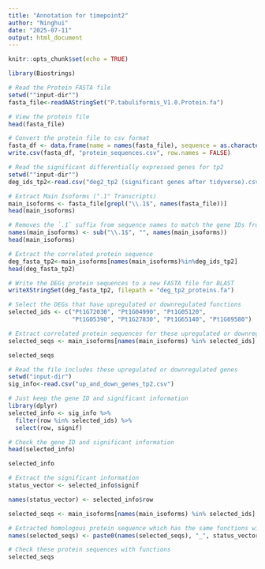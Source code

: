 ```yaml
---
title: "Annotation for timepoint2"
author: "Ninghui"
date: "2025-07-11"
output: html_document
---
```


```r
knitr::opts_chunk$set(echo = TRUE)
```

```r
library(Biostrings)
```

```r
# Read the Protein FASTA file
setwd(""input-dir"")
fasta_file<-readAAStringSet("P.tabuliformis_V1.0.Protein.fa")
```

```r
# View the protein file
head(fasta_file)
```

```r
# Convert the protein file to csv format
fasta_df <- data.frame(name = names(fasta_file), sequence = as.character(fasta_file))
write.csv(fasta_df, "protein_sequences.csv", row.names = FALSE)
```

```r
# Read the significant differentially expressed genes for tp2
setwd(""input-dir"")
deg_ids_tp2<-read.csv("deg2_tp2 (significant genes after tidyverse).csv")$row
```

```r
# Extract Main Isoforms (".1" Transcripts)
main_isoforms <- fasta_file[grepl("\\.1$", names(fasta_file))]
head(main_isoforms)
```
```r
# Removes the `.1` suffix from sequence names to match the gene IDs from the DEG file.
names(main_isoforms) <- sub("\\.1$", "", names(main_isoforms))
head(main_isoforms)
```

```r
# Extract the correlated protein sequence 
deg_fasta_tp2<-main_isoforms[names(main_isoforms)%in%deg_ids_tp2]
head(deg_fasta_tp2)
```
```r
# Write the DEGs protein sequences to a new FASTA file for BLAST
writeXStringSet(deg_fasta_tp2, filepath = "deg_tp2_proteins.fa")
```

```r
# Select the DEGs that have upregulated or downregulated functions
selected_ids <- c("Pt1G72030", "Pt1G04990", "Pt1G05120", 
                  "Pt1G05390", "Pt1G27830", "Pt1G65140", "Pt1G69580")
```

```r
# Extract correlated protein sequences for these upregulated or downregulated genes
selected_seqs <- main_isoforms[names(main_isoforms) %in% selected_ids]
```

```r
selected_seqs
```
```r
# Read the file includes these upregulated or downregulated genes
setwd("input-dir")
sig_info<-read.csv("up_and_down_genes_tp2.csv")
```

```r
# Just keep the gene ID and significant information
library(dplyr)
selected_info <- sig_info %>%
  filter(row %in% selected_ids) %>%
  select(row, signif)  
```

```r
# Check the gene ID and significant information
head(selected_info)
```
```r
selected_info
```

```r
# Extract the significant information
status_vector <- selected_info$signif
```

```r
names(status_vector) <- selected_info$row
```

```r
selected_seqs <- main_isoforms[names(main_isoforms) %in% selected_ids]
```

```r
# Extracted homologous protein sequence which has the same functions with DEGs (upregulated or downregulated functions)
names(selected_seqs) <- paste0(names(selected_seqs), "_", status_vector[names(selected_seqs)])
```

```r
# Check these protein sequences with functions
selected_seqs
```
